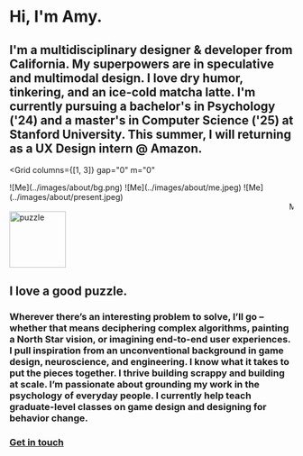 
<Navigation/>

<Container p={6} py="3" bg="#BCED09">

# Hi, I'm Amy.

## I'm a multidisciplinary designer & developer from California. My superpowers are in speculative and multimodal design. I love dry humor, tinkering, and an ice-cold matcha latte. I'm currently pursuing a bachelor's in Psychology ('24) and a master's in Computer Science ('25) at Stanford University. This summer, I will returning as a UX Design intern @ Amazon. 

</Container>

<Grid
    columns={[1, 3]}
    gap="0"
    m="0"
>
<Box>
![Me](../images/about/bg.png)
</Box>

<Box>
![Me](../images/about/me.jpeg)
</Box>
<Box>
![Me](../images/about/present.jpeg)
</Box>

</Grid>

<Container bg="blue" p="3">
<marquee behavior="scroll" scrollamount="10" direction="left"><Heading as="h1" size="3" color="white">My design philosophy: "Embrace the delightful, the playful, the novel, and the fun." </Heading></marquee>
</Container>

<Container p={6} bg="muted">

<img width="100" height="100" src={puzzle} alt="puzzle" />

## I love a good puzzle. 

### Wherever there’s an interesting problem to solve, I’ll go – whether that means deciphering complex algorithms, painting a North Star vision, or imagining end-to-end user experiences. I pull inspiration from an unconventional background in game design, neuroscience, and engineering. I know what it takes to put the pieces together. I thrive building scrappy and building at scale. I’m passionate about grounding my work in the psychology of everyday people. I currently help teach graduate-level classes on game design and designing for behavior change.

### [Get in touch](amyflo@stanford.edu)

</Container>
<Footer />

